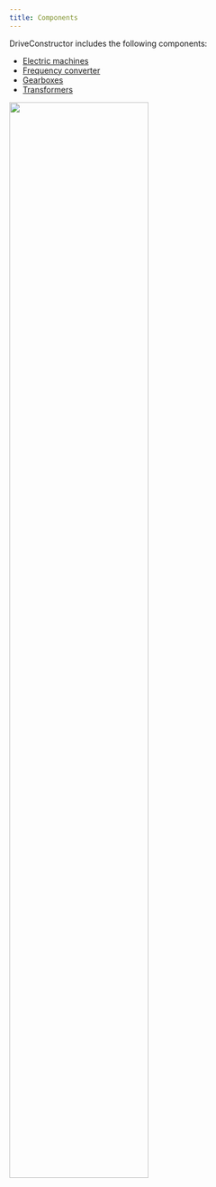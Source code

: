 ```yaml
---
title: Components
---
```


DriveConstructor includes the following components:
- [Electric machines](/docs/textbook/components/electric-machines)
- [Frequency converter](/docs/textbook/components/frequency-converters)
- [Gearboxes](/docs/textbook/components/gearboxes)
- [Transformers](/docs/textbook/components/transformers)


<img src={fourcomponentsImage.src} width="70%" height="70%" />

